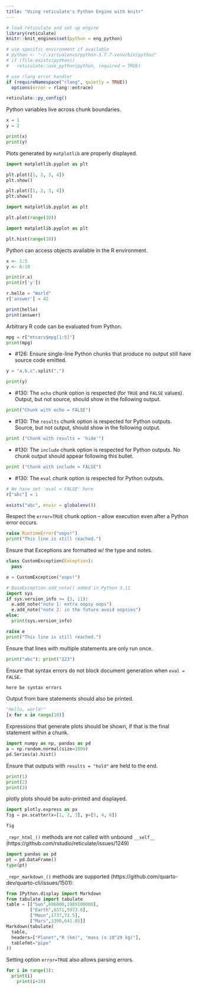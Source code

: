 ```yaml
---
title: "Using reticulate's Python Engine with knitr"
---
```


```r
# load reticulate and set up engine
library(reticulate)
knitr::knit_engines$set(python = eng_python)

# use specific environment if available
# python <- "~/.virtualenvs/python-3.7.7-venv/bin/python"
# if (file.exists(python))
#   reticulate::use_python(python, required = TRUE)

# use rlang error handler
if (requireNamespace("rlang", quietly = TRUE))
  options(error = rlang::entrace)
```

```r
reticulate::py_config()
```


Python variables live across chunk boundaries.

```python
x = 1
y = 2
```

```python
print(x)
print(y)
```

Plots generated by `matplotlib` are properly displayed.

```python
import matplotlib.pyplot as plt

plt.plot([1, 2, 3, 4])
plt.show()

plt.plot([1, 2, 3, 4])
plt.show()
```


```python
import matplotlib.pyplot as plt

plt.plot(range(10))
```

```python
import matplotlib.pyplot as plt

plt.hist(range(10))
```


Python can access objects available in the R environment.

```r
x <- 1:5
y <- 6:10
```

```python
print(r.x)
print(r['y'])

r.hello = "World"
r['answer'] = 42
```

```r
print(hello)
print(answer)
```

Arbitrary R code can be evaluated from Python.

```python
mpg = r["mtcars$mpg[1:5]"]
print(mpg)
```

- #126: Ensure single-line Python chunks that produce no output still have source code emitted.

```python
y = "a,b,c".split(",")
```

```python
print(y)
```

- #130: The `echo` chunk option is respected (for `TRUE` and `FALSE` values). Output, but not source, should show in the following output.

```python
print("Chunk with echo = FALSE")
```

- #130: The `results` chunk option is respected for Python outputs. Source, but not output, should show in the following output.

```python
print ("Chunk with results = 'hide'")
```

- #130: The `include` chunk option is respected for Python outputs. No chunk output should appear following this bullet.

```python
print ("Chunk with include = FALSE")
```

- #130: The `eval` chunk option is respected for Python outputs.

```python
# We have set 'eval = FALSE' here
r["abc"] = 1
```

```r
exists("abc", envir = globalenv())
```

Respect the `error=TRUE` chunk option -- allow execution even after a Python
error occurs.

```python
raise RuntimeError("oops!")
print("This line is still reached.")
```

Ensure that Exceptions are formatted w/ the type and notes.
```python
class CustomException(Exception):
  pass

e = CustomException("oops!")

# BaseException.add_note() added in Python 3.11
import sys
if sys.version_info >= (3, 11):
  e.add_note("note 1: extra oopsy oops")
  e.add_note("note 2: in the future avoid oopsies")
else:
  print(sys.version_info)

raise e
print("This line is still reached.")
```

Ensure that lines with multiple statements are only run once.

```python
print("abc"); print("123")
```

Ensure that syntax errors do not block document generation when `eval = FALSE`.

```python
here be syntax errors
```

Output from bare statements should also be printed.

```python
"Hello, world!"
[x for x in range(10)]
```

Expressions that generate plots should be shown, if that is the final statement
within a chunk.

```python
import numpy as np, pandas as pd
a = np.random.normal(size=1000)
pd.Series(a).hist()
```

Ensure that outputs with `results = "hold"` are held to the end.

```python
print(1)
print(2)
print(3)
```

plotly plots should be auto-printed and displayed.

```python
import plotly.express as px
fig = px.scatter(x=[1, 2, 3], y=[5, 4, 6])
```

```python
fig
```

`_repr_html_()` methods are not called with unbound `__self__`
(https://github.com/rstudio/reticulate/issues/1249)

```python
import pandas as pd
pt = pd.DataFrame()
type(pt)
```

`_repr_markdown_()` methods are supported 
(https://github.com/quarto-dev/quarto-cli/issues/1501):

```python
from IPython.display import Markdown
from tabulate import tabulate
table = [["Sun",696000,1989100000],
         ["Earth",6371,5973.6],
         ["Moon",1737,73.5],
         ["Mars",3390,641.85]]
Markdown(tabulate(
  table, 
  headers=["Planet","R (km)", "mass (x 10^29 kg)"],
  tablefmt="pipe"
))
```


Setting option `error=TRUE` also allows parsing errors.

```python
for i in range(3):
  print(i)
    print(i+10)
```

